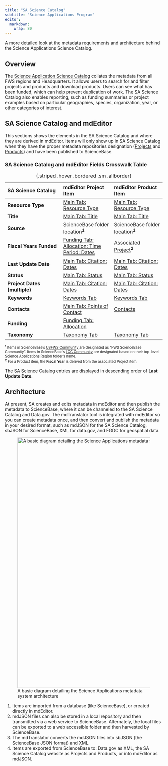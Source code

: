 ```yaml
---
title: "SA Science Catalog"
subtitle: "Science Applications Program"
editor: 
  markdown: 
    wrap: 80
---
```


A more detailed look at the metadata requirements and architecture behind the
Science Applications Science Catalog.

## Overview

The [Science Application Science Catalog](https://www.fws.gov/science/catalog)
collates the metadata from all FWS regions and Headquarters. It allows users to 
search for and filter projects and products and download products. Users can 
see what has been funded, which can help prevent duplication of work. The SA 
Science Catalog also enables reporting, such as funding summaries or project 
examples based on particular geographies, species, organization, year, or other 
categories of interest.

## SA Science Catalog and mdEditor

This sections shows the elements in the SA Science Catalog and where they are
derived in mdEditor. Items will only show up in SA Science Catalog when they 
have the proper metadata repositories designation
([Projects](project_records/metadata_tab_project.qmd#metadata-repositories) and
[Products](product_records/metadata_tab_product.qmd#metadata-repositories)) and 
have been published to ScienceBase.

### SA Science Catalog and mdEditor Fields Crosswalk Table
| SA Science Catalog      | mdEditor Project Item      | mdEditor Product Item  | 
|:---------------------|:-------------------|:-------------------|
| **Resource Type**    | [Main Tab: Resource Type](project_records/main_tab_project.qmd#resource-types-required) | [Main Tab: Resource Type](product_records/main_tab_product.qmd#resource-types-required) |
| **Title**                    | [Main Tab: Title](project_records/main_tab_project.qmd#title-required)                  | [Main Tab: Title](product_records/main_tab_product.qmd#title-required)                  |
| **Source**                   | ScienceBase folder location^**1**^ | ScienceBase folder location^**1**^ |
| **Fiscal Years Funded**      | [Funding Tab: Allocation: Time Period: Dates](project_records/funding_tab_project.qmd#dates-required) | [Associated Project](product_records/associated_tab_product.qmd)^**2**^ |
| **Last Update Date**         | [Main Tab: Citation: Dates](project_records/main_tab_project.qmd#dates-required)   | [Main Tab: Citation: Dates](product_records/main_tab_product.qmd#dates-required)  |
| **Status**                   | [Main Tab: Status](project_records/main_tab_project.qmd#status-required) | [Main Tab: Status](product_records/main_tab_product.qmd#status-required) | 
| **Project Dates (multiple)** | [Main Tab: Citation: Dates](project_records/main_tab_project.qmd#dates-required)   | [Main Tab: Citation: Dates](product_records/main_tab_product.qmd#dates-required)  |
| **Keywords**                 | [Keywords Tab](project_records/keywords_tab_project.qmd) | [Keywords Tab](product_records/keywords_tab_product.qmd)  |
| **Contacts**                 | [Main Tab: Points of Contact](project_records/main_tab_project.qmd#points-of-contact-required) | [Contacts](product_records/main_tab_product.qmd#points-of-contact-required)|
| **Funding**                  | [Funding Tab: Allocation](project_records/funding_tab_project.qmd#funding-allocation) |    |
| **Taxonomy**                 | [Taxonomy Tab](project_records/taxonomy_tab_project.qmd#add-taxonomic-system) | [Taxonomy Tab](product_records/taxonomy_tab_product.qmd#add-taxonomic-system)|
: {.striped .hover .bordered .sm .allborder} 

::: {style="font-size: 80%;"}
^**1**^ Items in ScienceBase's [USFWS Community](https://www.sciencebase.gov/catalog/item/5011a6bae4b0d78fd4e59bcd) 
are designated as "FWS ScienceBase Community". 
Items in ScienceBase's [LCC Community](https://www.sciencebase.gov/catalog/item/4f4e476ee4b07f02db47e164) are designated based 
on their top-level [Science Applications Region](https://www.sciencebase.gov/catalog/item/5b4e1c3fe4b06a6dd17df2d3) folder's name.    
^**2**^ For a Product item, the **Fiscal Year** is derived from the associated Project item.  
:::

::: {.callout-note title="Note"} 
The SA Science Catalog entries are displayed in descending order of **Last Update Date**.
:::

## Architecture

At present, SA creates and edits metadata in mdEditor and then publish the
metadata to ScienceBase, where it can be channeled to the SA Science Catalog and
Data.gov. The mdTranslator tool is integrated with mdEditor so you can create
metadata once, and then convert and publish the metadata in your desired format,
such as mdJSON for the SA Science Catalog, sbJSON for ScienceBase, XML for
data.gov, and FGDC for geospatial data.

![A basic diagram detailing the Science Applications metadata system
architecture](/assets/metadata_system_architecture.png){width="800"}

1.  Items are imported from a database (like ScienceBase), or created directly
    in mdEditor.
2.  mdJSON files can also be stored in a local repository and then transmitted
    via a web service to ScienceBase. Alternately, the local files can be
    exported to a web accessible folder and then harvested by ScienceBase.
3.  The mdTranslator converts the mdJSON files into sbJSON (the ScienceBase JSON
    format) and XML.
4.  Items are exported from ScienceBase to: Data.gov as XML, the SA Science
    Catalog website as Projects and Products, or into mdEditor as mdJSON.

```{=html}
<!---
![A diagram of the Science Applications metadata system architecture that focuces on the relationship between MdEditor, ScienceBase, Data.gov, and the Science Applications Science Catalog. Blue arrow action are performed by the user. After a user publishes to ScienceBase from mdEditor, the dark brown arrow actions are triggered automatically by mdEditor and ScienceBase webservices. Green arrow actions are performed automatically by the external catalogs.](/assets/metadata_system_architecture2.png){width="800"}
--->
```

